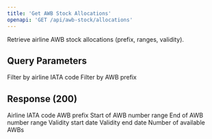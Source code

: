 ```yaml
---
title: 'Get AWB Stock Allocations'
openapi: 'GET /api/awb-stock/allocations'
---
```


Retrieve airline AWB stock allocations (prefix, ranges, validity).

## Query Parameters

<ParamField query="airline" type="string">
  Filter by airline IATA code
</ParamField>

<ParamField query="prefix" type="string">
  Filter by AWB prefix
</ParamField>

## Response (200)

<ParamField status="200" type="array">
  <ParamField name="airline" type="string">
    Airline IATA code
  </ParamField>
  <ParamField name="prefix" type="string">
    AWB prefix
  </ParamField>
  <ParamField name="startRange" type="string">
    Start of AWB number range
  </ParamField>
  <ParamField name="endRange" type="string">
    End of AWB number range
  </ParamField>
  <ParamField name="validFrom" type="string" format="date">
    Validity start date
  </ParamField>
  <ParamField name="validTo" type="string" format="date">
    Validity end date
  </ParamField>
  <ParamField name="availableCount" type="integer">
    Number of available AWBs
  </ParamField>
</ParamField>
